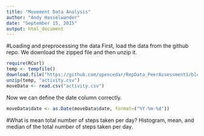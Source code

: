 ```yaml
---
title: "Movement Data Analysis"
author: "Andy Hasselwander"
date: "September 15, 2015"
output: html_document
---
```


#Loading and preprocessing the data
First, load the data from the github repo. We download the zipped file and then unzip it.
```r
require(RCurl)
temp <- tempfile()
download.file("https://github.com/opencedar/RepData_PeerAssessment1/blob/master/activity.zip?raw=true", temp, method = "libcurl", mode="wb")
unzip(temp, "activity.csv")
moveData <- read.csv("activity.csv")
```

Now we can define the date column correctly.
```r
moveData$date <- as.Date(moveData$date, format=("%Y-%m-%d"))

```

#What is mean total number of steps taken per day?
Histogram, mean, and median of the total number of steps taken per day.

